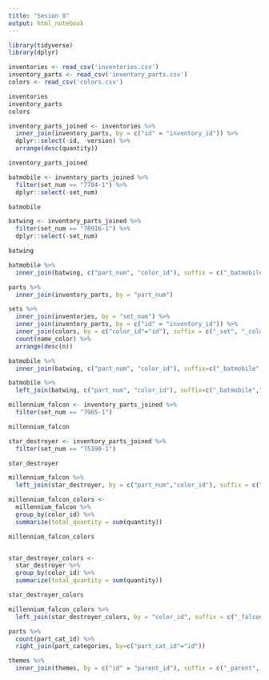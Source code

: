 ```yaml
---
title: "Sesion 8"
output: html_notebook
---
```


```r
library(tidyverse)
library(dplyr)

inventories <- read_csv('inventories.csv')
inventory_parts <- read_csv('inventory_parts.csv')
colors <- read_csv('colors.csv')

inventories
inventory_parts
colors

```
```r
inventory_parts_joined <- inventories %>% 
  inner_join(inventory_parts, by = c("id" = "inventory_id")) %>%
  dplyr::select(-id, -version) %>%
  arrange(desc(quantity))

inventory_parts_joined

batmobile <- inventory_parts_joined %>% 
  filter(set_num == "7784-1") %>%
  dplyr::select(-set_num)

batmobile

batwing <- inventory_parts_joined %>% 
  filter(set_num == "70916-1") %>%
  dplyr::select(-set_num)

batwing

batmobile %>% 
  inner_join(batwing, c("part_num", "color_id"), suffix = c("_batmobile","_batwing"))


```
```r
parts %>%
  inner_join(inventory_parts, by = "part_num")

```
```r
sets %>%
  inner_join(inventories, by = "set_num") %>%
  inner_join(inventory_parts, by = c("id" = "inventory_id")) %>%
  inner_join(colors, by = c("color_id"="id"), suffix = c("_set", "_color")) %>%
  count(name_color) %>%
  arrange(desc(n))
```
```r
batmobile %>%
  inner_join(batwing, c("part_num", "color_id"), suffix=c("_batmobile","_batwing"))

batmobile %>%
  left_join(batwing, c("part_num", "color_id"), suffix=c("_batmobile","_batwing"))
```

```r

millennium_falcon <- inventory_parts_joined %>% 
  filter(set_num == "7965-1")

millennium_falcon

star_destroyer <- inventory_parts_joined %>%
  filter(set_num == "75190-1")

star_destroyer

millennium_falcon %>% 
  left_join(star_destroyer, by = c("part_num","color_id"), suffix = c("_falcon","_star_destroyer"))

millennium_falcon_colors <- 
  millennium_falcon %>%
  group_by(color_id) %>%
  summarize(total_quantity = sum(quantity))

millennium_falcon_colors


star_destroyer_colors <- 
  star_destroyer %>%
  group_by(color_id) %>%
  summarize(total_quantity = sum(quantity))

star_destroyer_colors

millennium_falcon_colors %>%
  left_join(star_destroyer_colors, by = "color_id", suffix = c("_falcon","_star_destroyer"))


```
```r
parts %>%
  count(part_cat_id) %>%
  right_join(part_categories, by=c("part_cat_id"="id"))


```

```r
themes %>%
  inner_join(themes, by = c("id" = "parent_id"), suffix = c("_parent", "_child"))
```

